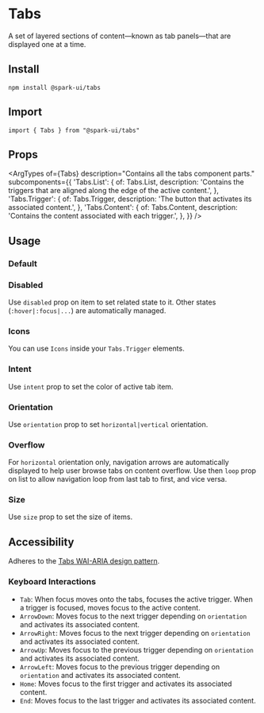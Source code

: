 
<Meta of={stories} />

# Tabs

A set of layered sections of content—known as tab panels—that are displayed one at a time.

## Install

```
npm install @spark-ui/tabs
```

## Import

```
import { Tabs } from "@spark-ui/tabs"
```

## Props

<ArgTypes
  of={Tabs}
  description="Contains all the tabs component parts."
  subcomponents={{
    'Tabs.List': {
      of: Tabs.List,
      description: 'Contains the triggers that are aligned along the edge of the active content.',
    },
    'Tabs.Trigger': {
      of: Tabs.Trigger,
      description: 'The button that activates its associated content.',
    },
    'Tabs.Content': {
      of: Tabs.Content,
      description: 'Contains the content associated with each trigger.',
    },
  }}
/>

## Usage

### Default

<Canvas of={stories.Default} />

### Disabled

Use `disabled` prop on item to set related state to it. Other states (`:hover|:focus|...`) are automatically managed.

<Canvas of={stories.State} />

### Icons

You can use `Icons` inside your `Tabs.Trigger` elements.

<Canvas of={stories.Icons} />

### Intent

Use `intent` prop to set the color of active tab item.

<Canvas of={stories.Intent} />

### Orientation

Use `orientation` prop to set `horizontal|vertical` orientation.

<Canvas of={stories.Orientation} />

### Overflow

For `horizontal` orientation only, navigation arrows are automatically displayed to help user browse tabs on content overflow. Use then `loop` prop on list to allow navigation loop from last tab to first, and vice versa.

<Canvas of={stories.Overflow} />

### Size

Use `size` prop to set the size of items.

<Canvas of={stories.Size} />

## Accessibility

Adheres to the [Tabs WAI-ARIA design pattern](https://www.w3.org/WAI/ARIA/apg/patterns/tabpanel).

### Keyboard Interactions

- `Tab`: When focus moves onto the tabs, focuses the active trigger. When a trigger is focused, moves focus to the active content.
- `ArrowDown`: Moves focus to the next trigger depending on `orientation` and activates its associated content.
- `ArrowRight`: Moves focus to the next trigger depending on `orientation` and activates its associated content.
- `ArrowUp`: Moves focus to the previous trigger depending on `orientation` and activates its associated content.
- `ArrowLeft`: Moves focus to the previous trigger depending on `orientation` and activates its associated content.
- `Home`: Moves focus to the first trigger and activates its associated content.
- `End`: Moves focus to the last trigger and activates its associated content.
